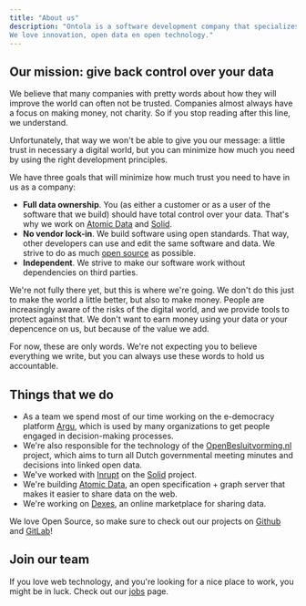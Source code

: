 ```yaml
---
title: "About us"
description: "Ontola is a software development company that specializes in web applications, SAAS development and linked data.
We love innovation, open data en open technology."
---
```


## Our mission: give back control over your data

We believe that many companies with pretty words about how they will improve the world can often not be trusted.
Companies almost always have a focus on making money, not charity.
So if you stop reading after this line, we understand.

Unfortunately, that way we won't be able to give you our message:
a little trust in necessary a digital world, but you can minimize how much you need by using the right development principles.

We have three goals that will minimize how much trust you need to have in us as a company:

- **Full data ownership**. You (as either a customer or as a user of the software that we build) should have total control over your data. That's why we work on [Atomic Data](https://atomicdata.dev) and [Solid](/solid).
- **No vendor lock-in**. We build software using open standards. That way, other developers can use and edit the same software and data. We strive to do as much [open source](http://github.com/ontola/) as possible.
- **Independent**. We strive to make our software work without dependencies on third parties.

We're not fully there yet, but this is where we're going.
We don't do this just to make the world a little better, but also to make money.
People are increasingly aware of the risks of the digital world, and we provide tools to protect against that.
We don't want to earn money using your data or your depencence on us, but because of the value we add.

For now, these are only words.
We're not expecting you to believe everything we write, but you can always use these words to hold us accountable.

## Things that we do

- As a team we spend most of our time working on the e-democracy platform [Argu](https://argu.co), which is used by many organizations to get people engaged in decision-making processes.
- We're also responsible for the technology of the [OpenBesluitvorming.nl](https://openbesluitvorming.nl) project, which aims to turn all Dutch governmental meeting minutes and decisions into linked open data.
- We've worked with [Inrupt](http://inrupt.com/) on the [Solid](/solid) project.
- We're building [Atomic Data](https://atomicdata.dev), an open specification + graph server that makes it easier to share data on the web.
- We're working on [Dexes](https://dexes.eu), an online marketplace for sharing data.

We love Open Source, so make sure to check out our projects on [Github](https://github.com/ontola/) and [GitLab](https://gitlab.com/ontola/)!

## Join our team

If you love web technology, and you're looking for a nice place to work, you might be in luck. Check out our [jobs](/jobs) page.

